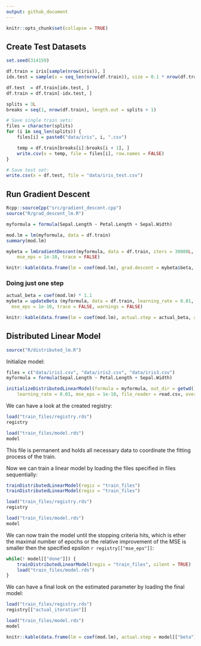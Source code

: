 ```yaml
---
output: github_document
---
```


```r
knitr::opts_chunk$set(collapse = TRUE)
```

## Create Test Datasets

```r
set.seed(314159)

df.train = iris[sample(nrow(iris)), ]
idx.test = sample(x = seq_len(nrow(df.train)), size = 0.1 * nrow(df.train))

df.test  = df.train[idx.test, ]
df.train = df.train[-idx.test, ]

splits = 3L
breaks = seq(1, nrow(df.train), length.out = splits + 1)

# Save single train sets:
files = character(splits)
for (i in seq_len(splits)) {
	files[i] = paste0("data/iris", i, ".csv")

	temp = df.train[breaks[i]:breaks[i + 1], ]
	write.csv(x = temp, file = files[i], row.names = FALSE)
}

# Save test set:
write.csv(x = df.test, file = "data/iris_test.csv")
```


## Run Gradient Descent

```r
Rcpp::sourceCpp("src/gradient_descent.cpp")
source("R/grad_descent_lm.R")

myformula = formula(Sepal.Length ~ Petal.Length + Sepal.Width)

mod.lm = lm(myformula, data = df.train)
summary(mod.lm)

mybeta = lmGradientDescent(myformula, data = df.train, iters = 30000L, learning_rate = 0.01,
	mse_eps = 1e-10, trace = FALSE)
```
```r
knitr::kable(data.frame(lm = coef(mod.lm), grad.descent = mybeta$beta, diff = coef(mod.lm) - mybeta$beta))
```

### Doing just one step

```r
actual_beta = coef(mod.lm) * 1.1
mybeta = updateBeta (myformula, data = df.train, learning_rate = 0.01, actual_beta = actual_beta, 
  mse_eps = 1e-10, trace = FALSE, warnings = FALSE)

knitr::kable(data.frame(lm = coef(mod.lm), actual.step = actual_beta, after.step = mybeta$beta))
```

## Distributed Linear Model

```r
source("R/distributed_lm.R")
```

Initialize model:

```r
files = c("data/iris1.csv", "data/iris2.csv", "data/iris3.csv")
myformula = formula(Sepal.Length ~ Petal.Length + Sepal.Width)

initializeDistributedLinearModel(formula = myformula, out_dir = getwd(), files = files, epochs = 30000L, 
	learning_rate = 0.01, mse_eps = 1e-10, file_reader = read.csv, overwrite = TRUE)
```

We can have a look at the created registry:
```r
load("train_files/registry.rds")
registry

load("train_files/model.rds")
model
```

This file is permanent and holds all necessary data to coordinate the fitting process of the train.

Now we can train a linear model by loading the files specified in files sequentially:

```r
trainDistributedLinearModel(regis = "train_files")
trainDistributedLinearModel(regis = "train_files")

load("train_files/registry.rds")
registry

load("train_files/model.rds")
model
```

We can now train the model until the stopping criteria hits, which is ether the maximal number of epochs or the relative improvement of the MSE is smaller then the specified epsilon `r registry[["mse_eps"]]`: 

```r
while(! model[["done"]]) {
	trainDistributedLinearModel(regis = "train_files", silent = TRUE)
	load("train_files/model.rds")
}
```

We can have a final look on the estimated parameter by loading the final model:

```r
load("train_files/registry.rds")
registry[["actual_iteration"]]

load("train_files/model.rds")
model

knitr::kable(data.frame(lm = coef(mod.lm), actual.step = model[["beta"]]), diff = coef(mod.lm) - model[["beta"]])
```